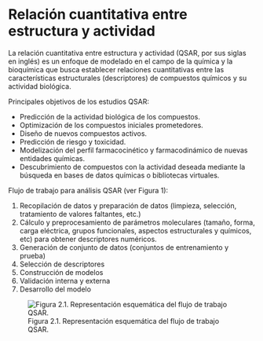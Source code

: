 # Relación cuantitativa entre estructura y actividad

La relación cuantitativa entre estructura y actividad (QSAR, por sus siglas en inglés) es un enfoque de modelado en el campo de la química y la bioquímica que busca establecer relaciones cuantitativas entre las características estructurales (descriptores) de compuestos químicos y su actividad biológica.

Principales objetivos de los estudios QSAR:

- Predicción de la actividad biológica de los compuestos.
- Optimización de los compuestos iniciales prometedores.
- Diseño de nuevos compuestos activos.
- Predicción de riesgo y toxicidad.
- Modelización del perfil farmacocinético y farmacodinámico de nuevas entidades químicas.
- Descubrimiento de compuestos con la actividad deseada mediante la búsqueda en bases de datos químicas o bibliotecas virtuales.


Flujo de trabajo para análisis QSAR (ver Figura 1):

1. Recopilación de datos y preparación de datos (limpieza, selección, tratamiento de valores faltantes, etc.)
2. Cálculo y preprocesamiento de parámetros moleculares (tamaño, forma, carga eléctrica, grupos funcionales, aspectos estructurales y químicos, etc) para obtener descriptores numéricos. 
3. Generación de conjunto de datos (conjuntos de entrenamiento y prueba)
4. Selección de descriptores
5. Construcción de modelos
6. Validación interna y externa
7. Desarrollo del modelo

![Figura 2.1. Representación esquemática del flujo de trabajo QSAR.](/home/lariza/Documentos/ProyectosGitHub/QSAR/FlujoDeTrabajoQSAR.png)
